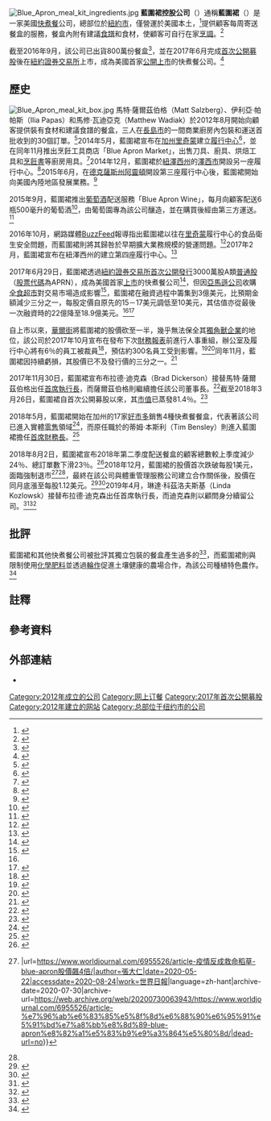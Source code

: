 {{NoteTA
|G1=USState
|G2=Unit
}}
{{Infobox company
| logo = Blue Apron logo.svg
| name = 藍圍裙控股公司
| name_en = Blue Apron Holdings, Inc.
| trading_name = 藍圍裙（Blue Apron）
| area_served = {{USA}}
| company_type = [[上市公司|上市公司]]
| traded_as = {{Nyse|APRN}}（A類普通股）
| industry = [[快煮餐|快煮餐]]
| foundation = {{Start date|2012|8}}
| founder = 馬修·瓦迪亞克（Matthew Wadiak）<br>馬特·薩爾茲伯格（Matt Salzberg）<br>伊利亞·帕帕斯（Ilia Papas）
| location = {{USA}}[[紐約州|紐約州]][[紐約市|紐約市]]
| key_people = 馬特·薩爾茲伯格（[[董事長|董事長]]兼聯合創辦人）<br>琳達·科茲洛夫斯基<small>（Linda Kozlowsk）</small>（[[首席執行長|首席執行長]]）<ref>{{cite web|url=https://markets.businessinsider.com/news/stocks/blue-apron-stock-price-soaring-after-its-ceo-steps-down-2019-4-1028080359|last=Garber|first=Jonathan|date=2019-04-02|title=Blue Apron is soaring after its CEO steps down (APRN)|work=[[商業內幕|Business Insider]]|accessdate=2019-04-02|language=en|archive-date=2019-04-02|archive-url=https://web.archive.org/web/20190402215445/https://markets.businessinsider.com/news/stocks/blue-apron-stock-price-soaring-after-its-ceo-steps-down-2019-4-1028080359|dead-url=no}}</ref><br>伊琳娜·克里奇默<small>（Irina Krechmer）</small>（[[首席技術長|首席技術長]]） <br> 蒂姆·本斯利<small>（Tim Bensley）</small>（[[首席財務長|首席財務長]]）
| revenue = 6.676億[[美元|美元]]（2018年）<ref>{{Citation|title=Blue Apron Q4 2018 Earnings|work=Blue Apron|url=https://investors.blueapron.com/~/media/Files/B/BlueApron-IR/press-release/q4-2018-earnings-release.pdf|accessdate=2019-10-31|language=en|archive-date=2020-08-24|archive-url=https://web.archive.org/web/20200824072635/https://investors.blueapron.com/~/media/Files/B/BlueApron-IR/press-release/q4-2018-earnings-release.pdf|dead-url=no}}</ref>
| num_employees = 2,343
| subsid = Blue Apron Market<br>BN Ranch
| homepage = {{URL|https://www.blueapron.com/}}
}}
[[File:Blue_Apron_meal_kit_ingredients.jpg|thumb]]
'''藍圍裙控股公司'''（{{lang-en|Blue Apron Holdings, Inc.}}）通稱'''藍圍裙'''（{{lang|en|Blue Apron}}）是一家美國[[快煮餐|快煮餐]]公司，總部位於[[紐約市|紐約市]]，僅營運於美國本土，<ref>{{Cite web|title=Blue Apron's Got Big Plans For Dinner -- But So Do Its Hungry Rivals|url=https://www.forbes.com/sites/alexkonrad/2015/10/14/inside-blue-apron-and-the-meal-kit-rush/|date=2015-10-14|accessdate=2020-08-22|last=Konrad|first=Alex|work=[[富比士|Forbes]]|language=en|archive-date=2020-07-27|archive-url=https://web.archive.org/web/20200727003420/https://www.forbes.com/sites/alexkonrad/2015/10/14/inside-blue-apron-and-the-meal-kit-rush/|dead-url=no}}</ref>提供顧客每周寄送餐盒的服務，餐盒內附有建議[[食譜|食譜]]和食材，使顧客可自行在家[[烹調|烹調]]。<ref>{{Cite web|title=圈粉顧客，售後服務的6個策略|url=https://www.cw.com.tw/article/5097601|date=2019-11-07|author=洪培鈞|accessdate=2020-08-24|work=天下雜誌|language=zh-hant|archive-date=2020-08-24|archive-url=https://web.archive.org/web/20200824085645/https://www.cw.com.tw/article/5097601|dead-url=no}}</ref>

截至2016年9月，該公司已出貨800萬份餐盒<ref>{{Cite web|title=Meal kits put to the test|url=https://www.thetimesherald.com/story/life/2016/09/01/meal-kits-put-test/89743878/|date=2016-09-02|accessdate=2020-08-22|last=Sherwood|first=Alison|work={{tsl|en|The Times Herald|時代先驅報|Times Herald}}|language=en-US|archive-date=2020-08-24|archive-url=https://web.archive.org/web/20200824072636/https://www.thetimesherald.com/story/life/2016/09/01/meal-kits-put-test/89743878/|dead-url=no}}</ref>，並在2017年6月完成[[首次公開募股|首次公開募股]]後在[[紐約證券交易所|紐約證券交易所]]上市，成為美國首家[[股票上市|公開上市]]的快煮餐公司。<ref name="Lauren Hirsch">{{Cite news|title=Meal-kit maker Blue Apron goes public, demand underwhelms as Amazon looms|url=https://www.reuters.com/article/us-blueapron-ipo-idUSKBN19J1C5|author1=Lauren Hirsch|author2=Angela Moon|author3=Aparajita Saxena|editor1=Meredith Mazzilli|editor2=Richard Chang|newspaper=Reuters|date=2017-06-29|accessdate=2020-08-22|language=en|archive-date=2020-07-27|archive-url=https://web.archive.org/web/20200727002633/https://www.reuters.com/article/us-blueapron-ipo-idUSKBN19J1C5|dead-url=no}}</ref>

== 歷史 ==
[[File:Blue_Apron_meal_kit_box.jpg|thumb]]
馬特·薩爾茲伯格（Matt Salzberg）、伊利亞·帕帕斯（Ilia Papas）和馬修·瓦迪亞克（Matthew Wadiak）於2012年8月開始向顧客提供裝有食材和建議食譜的餐盒，三人在[[長島市|長島市]]的一間商業廚房內包裝和運送首批收到的30個訂單。<ref>{{cite news|last1=Konrad|first1=Alex|title=Blue Apron's Got Big Plans For Dinner -- But So Do Its Hungry Rivals|url=https://www.forbes.com/sites/alexkonrad/2015/10/14/inside-blue-apron-and-the-meal-kit-rush/#7b53675c6461|accessdate=2017-05-10|work=Forbes|date=2015-10-14|language=en|archive-date=2017-04-24|archive-url=https://web.archive.org/web/20170424135113/https://www.forbes.com/sites/alexkonrad/2015/10/14/inside-blue-apron-and-the-meal-kit-rush/#7b53675c6461|dead-url=no}}</ref>2014年5月，藍圍裙宣布在[[加州|加州]][[里奇蒙_(加利福尼亞州)|里奇蒙]]建立[[履行中心|履行中心]]<ref>{{cite news|title=Blue Apron Brings 400 Jobs to Bay Area|url=http://www.prnewswire.com/news-releases/blue-apron-brings-400-jobs-to-bay-area-260958001.html|accessdate=2017-05-10|publisher=PRNewswire|work=Blue Apron|date=2014-05-28|language=en|archive-date=2017-12-02|archive-url=https://web.archive.org/web/20171202052836/https://www.prnewswire.com/news-releases/blue-apron-brings-400-jobs-to-bay-area-260958001.html|dead-url=no}}</ref>，並在同年11月推出烹飪工具商店「Blue Apron Market」，出售刀具、廚具、烘焙工具和[[烹飪書|烹飪書]]等廚房用具。<ref>{{cite web|url=https://techcrunch.com/2014/11/12/blue-apron-blows-past-1-million-meals-sold-each-month-looks-to-ecommerce/|title=Blue Apron Blows Past 1 Million Meals Sold Each Month, Looks To eCommerce|author=Jordan Crook|date=2014-11-12|website=techcrunch|accessdate=2017-07-05|language=en|archive-date=2017-07-06|archive-url=https://web.archive.org/web/20170706220206/https://techcrunch.com/2014/11/12/blue-apron-blows-past-1-million-meals-sold-each-month-looks-to-ecommerce/|dead-url=no}}</ref>2014年12月，藍圍裙於[[紐澤西州|紐澤西州]]的[[澤西市|澤西市]]開設另一座履行中心。<ref>{{cite news|title=Blue Apron Shipping Over One Million Meals per Month|url=http://www.prnewswire.com/news-releases/blue-apron-shipping-over-one-million-meals-per-month-282395181.html|publisher=PRNewswire|date=2014-11-12|accessdate=2020-08-22|work=Blue Apron|language=en|archive-date=2020-07-29|archive-url=https://web.archive.org/web/20200729131353/https://www.prnewswire.com/news-releases/blue-apron-shipping-over-one-million-meals-per-month-282395181.html|dead-url=no}}</ref>2015年6月，在[[德克薩斯州|德克薩斯州]][[阿靈頓_(德克薩斯州)|阿靈頓]]開設第三座履行中心後，藍圍裙開始向美國內陸地區發展業務。<ref>{{cite news|title=Blue Apron to Open Arlington Fulfillment Center|url=http://www.arlington-tx.gov/news/2015/05/18/blue-apron-to-open-arlington-fulfillment-center/|accessdate=2017-05-10|publisher=Arlington City|date=2015-05-18|language=en|archive-date=2017-02-11|archive-url=https://web.archive.org/web/20170211111330/http://www.arlington-tx.gov/news/2015/05/18/blue-apron-to-open-arlington-fulfillment-center/|dead-url=no}}</ref>

2015年9月，藍圍裙推出[[葡萄酒|葡萄酒]]配送服務「Blue Apron Wine」，每月向顧客配送6瓶500毫升的葡萄酒<ref>{{Cite web|title=Can booze lure me back to a meal-delivery service?|url=https://www.theverge.com/2015/9/26/9401513/blue-apron-wine-delivery-on-demand-food-review|accessdate=2020-08-23|date=2015-09-26|last=Goode|first=Lauren|work=The Verge|language=en|archive-date=2017-12-04|archive-url=https://web.archive.org/web/20171204222824/https://www.theverge.com/2015/9/26/9401513/blue-apron-wine-delivery-on-demand-food-review|dead-url=no}}</ref>，由葡萄園專為該公司釀造，並在購買後經由第三方運送。<ref>{{Cite news|title=Meal delivery start-up Blue Apron to sell wine, sees growth opportunity|url=https://www.reuters.com/article/us-blueapron-wine-idUSKCN0RL19I20150921|author=Anjali Athavaley|newspaper=Reuters|date=2015-09-21|accessdate=2020-08-23|language=en|archive-date=2020-07-27|archive-url=https://web.archive.org/web/20200727010201/https://www.reuters.com/article/us-blueapron-wine-idUSKCN0RL19I20150921|dead-url=no}}</ref>

2016年10月，網路媒體[[BuzzFeed|BuzzFeed]]報導指出藍圍裙以往在[[里奇蒙_(加利福尼亞州)|里奇蒙]]履行中心的食品衛生安全問題，而藍圍裙則將其歸咎於早期擴大業務規模的營運問題。<ref>{{cite web|last1=O'Donovan|first1=Caroline|title=The Not-So-Wholesome Reality Behind The Making of Your Meal Kit|url=https://www.buzzfeed.com/carolineodonovan/the-not-so-wholesome-reality-behind-the-making-of-your-meal|publisher=BuzzFeed|date=2016-10-02|accessdate=2017-08-10|language=en|archive-date=2017-07-30|archive-url=https://web.archive.org/web/20170730040018/https://www.buzzfeed.com/carolineodonovan/the-not-so-wholesome-reality-behind-the-making-of-your-meal|dead-url=no}}</ref>2017年2月，藍圍裙宣布在紐澤西州的{{tsl|en|Linden, New Jersey|林登 (紐澤西州)|林登}}建立第四座履行中心。<ref>{{cite news|last1=Iati|first1=Maria|title=Blue Apron to bring 2K jobs to Linden facility|url=http://www.nj.com/union/index.ssf/2017/02/blue_apron_to_bring_2k_jobs_to_nj_build_linden_ful.html|accessdate=2017-05-10|publisher=NJ Advance Media|date=2017-02-08|language=en|archive-date=2017-05-29|archive-url=https://web.archive.org/web/20170529052905/http://www.nj.com/union/index.ssf/2017/02/blue_apron_to_bring_2k_jobs_to_nj_build_linden_ful.html|dead-url=no}}</ref>

2017年6月29日，藍圍裙透過[[紐約證券交易所|紐約證券交易所]][[首次公開發行|首次公開發行]]3000萬股A類[[普通股|普通股]]（[[股票代碼|股票代碼]]為APRN），成為美國首家[[股票上市|上市]]的快煮餐公司<ref>{{Cite news|title=Blue Apron’s Shares Flat in Trading Debut|url=https://www.wsj.com/articles/blue-aprons-shares-edge-higher-in-trading-debut-1498747808|newspaper=[[Wall_Street_Journal|Wall Street Journal]]|date=2017-06-29|accessdate=2020-08-23|issn=0099-9660|language=en-US|author1=Corrie Driebusch|author2=Imani Moise|subscription=yes|archive-date=2018-12-30|archive-url=https://web.archive.org/web/20181230164153/https://www.wsj.com/articles/blue-aprons-shares-edge-higher-in-trading-debut-1498747808|dead-url=no}}</ref>，但因[[亞馬遜公司|亞馬遜公司]]收購[[全食超市|全食超市]]對交易市場造成影響<ref>{{Cite web|title=為什麼讓人們自行DIY餐點的Meal Kits，尚未掀起烹飪革命？|url=https://www.thenewslens.com/feature/timefortune/75562|accessdate=2020-08-23|date=2017-08-10|author=Alexandra Sifferlin|translator=許睿洋|work=The News Lens 關鍵評論網|publisher=[[時代_(雜誌)|TIME]]|language=zh-hant|archive-date=2020-08-24|archive-url=https://web.archive.org/web/20200824072637/https://www.thenewslens.com/feature/timefortune/75562|dead-url=no}}</ref>，藍圍裙在融資過程中籌集到3億美元，比預期金額減少三分之一，每股定價自原先的15－17美元調低至10美元，其估值亦從最後一次融資時的22億降至18.9億美元。<ref name="Lauren Hirsch"/><ref>{{Cite web|title=半成品食材電商 Blue Apron上市|url=http://www.singtaousa.com/la/15-財經/179444-半成品食材電商Blue+Apron上市/|accessdate=2020-08-23|date=2017-07-01|work=[[星島日報|星島日報]]|language=zh-hant|archive-date=2020-08-24|archive-url=https://web.archive.org/web/20200824072638/https://www.singtaousa.com/la/15-%E8%B2%A1%E7%B6%93/179444-%E5%8D%8A%E6%88%90%E5%93%81%E9%A3%9F%E6%9D%90%E9%9B%BB%E5%95%86Blue+Apron%E4%B8%8A%E5%B8%82/|dead-url=no}}</ref>

自上市以來，[[華爾街|華爾街]]將藍圍裙的股價砍至一半，幾乎無法保全其[[獨角獸企業|獨角獸企業]]的地位，該公司於2017年10月宣布在發布下次[[財務報表|財務報表]]前進行人事重組，辦公室及履行中心將有6％的員工被裁員<ref>{{cite web |url= https://www.sec.gov/Archives/edgar/data/1701114/000110465917062779/a17-24139_28k.htm |title= Form 8K |publisher= [[美國證券交易委員會|美國證券交易委員會]] |date= 2017-10-18 |accessdate= 2020-08-23 |language= en |archive-date= 2019-11-06 |archive-url= https://web.archive.org/web/20191106125230/https://www.sec.gov/Archives/edgar/data/1701114/000110465917062779/a17-24139_28k.htm |dead-url= no }}</ref>，預估約300名員工受到影響。<ref>{{cite news |url= https://techcrunch.com/2017/10/18/blue-apron-is-laying-off-6-of-its-staff/ |title= Blue Apron is laying off hundreds of employees |publisher= Tech Crunch |date= 2017-10-18 |first= Matthew |last= Lynley |accessdate= 2020-08-23 |language= en |archive-date= 2020-08-17 |archive-url= https://web.archive.org/web/20200817195748/https://techcrunch.com/2017/10/18/blue-apron-is-laying-off-6-of-its-staff/ |dead-url= no }}</ref><ref>{{Cite web|title=今年IPO最慘代表！食譜配送新創Blue Apron裁員近300名員工|url=https://www.bnext.com.tw/article/46608/blue-apron-is-laying-off-6-of-its-staff|author=高敬原|accessdate=2020-08-23|date=2017-10-19|work=數位時代|language=zh-hant|archive-date=2017-10-19|archive-url=https://web.archive.org/web/20171019190225/https://www.bnext.com.tw/article/46608/blue-apron-is-laying-off-6-of-its-staff|dead-url=no}}</ref>同年11月，藍圍裙因持續虧損，其股價已不及發行價的三分之一。<ref>{{Cite web|title=生鮮電商死亡潮？ Blue Apron燒錢用戶又不黏|url=https://www.ettoday.net/news/20171122/1057543.htm|accessdate=2020-08-23|author=|date=2017-11-22|format=|work=虎嗅網|publisher=ETtoday 新聞雲|language=zh-hant|archive-date=2020-08-24|archive-url=https://web.archive.org/web/20200824072640/https://www.ettoday.net/news/20171122/1057543.htm|dead-url=no}}</ref>

2017年11月30日，藍圍裙宣布布拉德·迪克森（Brad Dickerson）接替馬特·薩爾茲伯格出任[[首席執行長|首席執行長]]，而薩爾茲伯格則繼續擔任該公司董事長。<ref>{{Cite news|url=https://techcrunch.com/2017/11/30/blue-apron-loses-its-ceo/|title=Blue Apron loses its CEO|last=Roof|first=Katie|work=TechCrunch|date=2017-12-01|accessdate=2020-08-23|language=en|archive-date=2020-08-17|archive-url=https://web.archive.org/web/20200817195947/https://techcrunch.com/2017/11/30/blue-apron-loses-its-ceo/|dead-url=no}}</ref>截至2018年3月26日，藍圍裙自首次公開募股以來，其[[市值|市值]]已蒸發81.4％。<ref>{{Cite web|title=Blue Apron Stock Hits New Low as Square Gets Huge Price-Target Hike - Schaeffer's Investment Research|url=https://www.schaeffersresearch.com/content/news/2018/03/26/blue-apron-stock-hits-new-low-as-square-gets-huge-price-target-hike|author=Josh Selway|date=2018-06-24|accessdate=2020-08-23|work=Schaeffers Investment Research|language=en|archive-date=2020-07-27|archive-url=https://web.archive.org/web/20200727014609/https://www.schaeffersresearch.com/content/news/2018/03/26/blue-apron-stock-hits-new-low-as-square-gets-huge-price-target-hike|dead-url=no}}</ref>

2018年5月，藍圍裙開始在加州的17家[[好市多|好市多]]銷售4種快煮餐餐盒，代表著該公司已進入實體[[零售|零售]]領域<ref>{{Cite news|url=http://www.businessinsider.com/costco-sells-blue-apron-meal-kits-2018-5|title=Costco now sells Blue Apron — and the meal kits are 30% off|last=Peterson|first=Hayley|date=2018-03-05|work=Business Insider|access-date=2018-03-05|language=en|archive-date=2018-05-04|archive-url=https://web.archive.org/web/20180504044049/https://www.businessinsider.com/costco-sells-blue-apron-meal-kits-2018-5|dead-url=no}}</ref>，而原任職於{{tsl|en|Acosta Sales & Marketing|Acosta銷售與市場營銷公司}}的蒂姆·本斯利（Tim Bensley）則進入藍圍裙擔任[[首席財務長|首席財務長]]。<ref>{{Cite web|title=Blue Apron Appoints Tim Bensley as Chief Financial Officer|url=https://www.businesswire.com/news/home/20180517005260/en/Blue-Apron-Appoints-Tim-Bensley-Chief-Financial|accessdate=2020-08-23|date=2018-05-17|work=[[Business_Wire|Business Wire]]|publisher=Blue Apron|location=New York|language=en|archive-date=2018-05-17|archive-url=https://web.archive.org/web/20180517145829/https://www.businesswire.com/news/home/20180517005260/en/Blue-Apron-Appoints-Tim-Bensley-Chief-Financial|dead-url=no}}</ref>

2018年8月2日，藍圍裙宣布2018年第二季度配送餐盒的顧客總數較上季度減少24％、總訂單數下滑23％。<ref>{{Cite news|title=Blue Apron shares sink as customers ditch its meal-kits|url=https://www.reuters.com/article/us-blue-apron-hldg-results-idUSKBN1KN232|author=Aishwarya Venugopal|location=Bengaluru|editor=Saumyadeb Chakrabarty|newspaper=Reuters|date=2018-08-02|accessdate=2020-08-23|language=en|archive-date=2020-07-29|archive-url=https://web.archive.org/web/20200729122922/https://www.reuters.com/article/us-blue-apron-hldg-results-idUSKBN1KN232|dead-url=no}}</ref>2018年12月，藍圍裙的股價首次跌破每股1美元，面臨強制退市{{NoteTag|如公司股價連續30日維持在每股1美元以下，將被紐約證券交易所強制退市。<ref name="Eric">{{Cite web|title=You can now get Blue Apron for under $1 — not the meal kit, but the company's stock|url=https://www.cnbc.com/2018/12/21/blue-aprons-worst-meal-kit-deal-ever-now-costs-under-1-.html|accessdate=2020-08-24|date=2018-12-22|last=Rosenbaum|first=Eric|work=[[CNBC|CNBC]]|language=en|archive-date=2020-07-05|archive-url=https://web.archive.org/web/20200705112506/https://www.cnbc.com/2018/12/21/blue-aprons-worst-meal-kit-deal-ever-now-costs-under-1-.html|dead-url=no}}</ref>}}<ref>{{Cite web|title=疫情反成救命稻草 Blue Apron股價飆4倍 {{!}}|url=https://www.worldjournal.com/6955526/article-疫情反成救命稻草-blue-apron股價飆4倍/|author=張大仁|date=2020-05-22|accessdate=2020-08-24|work=[[世界日報|世界日報]]|language=zh-hant|archive-date=2020-07-30|archive-url=https://web.archive.org/web/20200730063943/https://www.worldjournal.com/6955526/article-%e7%96%ab%e6%83%85%e5%8f%8d%e6%88%90%e6%95%91%e5%91%bd%e7%a8%bb%e8%8d%89-blue-apron%e8%82%a1%e5%83%b9%e9%a3%864%e5%80%8d/|dead-url=no}}</ref><ref name="Eric"/>，最終在該公司與體重管理服務公司{{tsl|en|WW International|慧優體}}建立合作關係後，股價在同月底漲至每股1.12美元。<ref>{{Cite web|title=Blue Apron shares bounce back to over $1, lowering its risk of getting delisted|url=https://www.cnbc.com/2018/12/28/blue-apron-shares-bounce-back-to-over-1.html|accessdate=2020-08-24|date=2018-12-28|last=Feiner|first=Lauren|work=CNBC|language=en|archive-date=2019-12-14|archive-url=https://web.archive.org/web/20191214044333/https://www.cnbc.com/2018/12/28/blue-apron-shares-bounce-back-to-over-1.html|dead-url=no}}</ref><ref>{{Cite news|title=Blue Apron Links With Dieters in Comeback Effort|url=https://www.wsj.com/articles/blue-apron-links-with-dieters-in-comeback-effort-11545836401|newspaper=Wall Street Journal|date=2018-12-26|accessdate=2020-08-24|issn=0099-9660|language=en-US|first=Heather|last=Haddon|subscription=yes|archive-date=2019-09-28|archive-url=https://web.archive.org/web/20190928180702/https://www.wsj.com/articles/blue-apron-links-with-dieters-in-comeback-effort-11545836401|dead-url=no}}</ref>2019年4月，琳達·科茲洛夫斯基（Linda Kozlowsk）接替布拉德·迪克森出任首席執行長，而迪克森則以顧問身分續留公司。<ref>{{Cite web|title=Blue Apron CEO and CTO are leaving the company|url=https://www.cnn.com/2019/04/02/business/blue-apron-ceo-resigns/index.html|date=2019-04-02|accessdate=2020-08-23|author=Danielle Wiener-Bronner|work=[[CNN|CNN]]|language=en|archive-date=2020-08-20|archive-url=https://web.archive.org/web/20200820234835/https://www.cnn.com/2019/04/02/business/blue-apron-ceo-resigns/index.html|dead-url=no}}</ref><ref>{{Cite news|title=Blue Apron CEO Brad Dickerson to step down|url=https://www.reuters.com/article/us-blue-apron-hldg-ceo-brad-dickerson-idUSKCN1RE2H4|author=Soundarya J|location=Bengaluru|editor=James Emmanuel|newspaper=Reuters|date=2019-04-02|accessdate=2020-08-24|language=en|archive-date=2020-03-31|archive-url=https://web.archive.org/web/20200331113132/https://www.reuters.com/article/us-blue-apron-hldg-ceo-brad-dickerson-idUSKCN1RE2H4|dead-url=no}}</ref>

== 批評 ==
藍圍裙和其他快煮餐公司被批評其獨立包裝的餐盒產生過多的{{tsl|en|Packaging waste|包裝垃圾}}<ref>{{cite news|last1=Cushing|first1=Ellen|title=These Are The Trashy Consequences of Blue Apron Delivery|url=https://www.buzzfeed.com/ellencushing/these-are-the-trashy-consequences-of-blue-apron-delivery|accessdate=2017-05-31|publisher=Buzzfeed|date=2015-11-27|language=en|archive-date=2017-07-10|archive-url=https://web.archive.org/web/20170710134009/https://www.buzzfeed.com/ellencushing/these-are-the-trashy-consequences-of-blue-apron-delivery|dead-url=no}}</ref>，而藍圍裙則與限制使用[[化學肥料|化學肥料]]並透過[[輪作|輪作]]促進土壤健康的農場合作，為該公司種植特色農作。<ref>{{cite news|last1=Preston|first1=Marguerite|title=How Sustainable Is Your Mail-Order Meal Kit?|url=https://www.rodalesorganiclife.com/food/how-sustainable-is-your-mail-order-meal-kit|accessdate=2017-05-10|publisher=Rodale's|date=2017-01-12|language=en|archive-date=2017-08-11|archive-url=https://web.archive.org/web/20170811010255/https://www.rodalesorganiclife.com/food/how-sustainable-is-your-mail-order-meal-kit|dead-url=no}}</ref>

== 註釋 ==
{{Notefoot}}

== 參考資料 ==
{{reflist|30em}}

== 外部連結 ==
*{{official website|https://www.blueapron.com/|藍圍裙}}{{en}}

{{網上訂餐}}
[[Category:2012年成立的公司|Category:2012年成立的公司]]
[[Category:网上订餐|Category:网上订餐]]
[[Category:2017年首次公開募股|Category:2017年首次公開募股]]
[[Category:2012年建立的网站|Category:2012年建立的网站]]
[[Category:总部位于纽约市的公司|Category:总部位于纽约市的公司]]